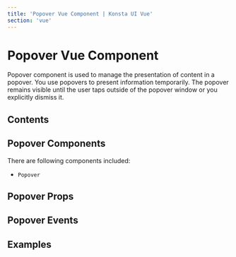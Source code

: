 ```yaml
---
title: 'Popover Vue Component | Konsta UI Vue'
section: 'vue'
---
```



# Popover Vue Component

Popover component is used to manage the presentation of content in a popover. You use popovers to present information temporarily. The popover remains visible until the user taps outside of the popover window or you explicitly dismiss it.

## Contents

## Popover Components

There are following components included:

- `Popover`

## Popover Props

<PopoverProps />

## Popover Events

<PopoverEvents />

## Examples

<PopoverExample />
